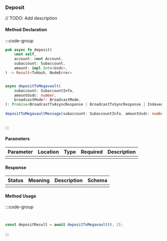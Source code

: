 ### Deposit

// TODO: Add description

#### Method Declaration

:::code-group

```rust [Rust]
pub async fn deposit(
    &mut self,
    account: &mut Account,
    subaccount: Subaccount,
    amount: impl Into<Usdc>,
) -> Result<TxHash, NodeError>
```

```python [Python]

```

```typescript [TypeScript]
async depositToMegavault(
    subaccount: SubaccountInfo,
    amountUsdc: number,
    broadcastMode?: BroadcastMode,
): Promise<BroadcastTxAsyncResponse | BroadcastTxSyncResponse | IndexedTx>
 
depositToMegavaultMessage(subaccount: SubaccountInfo, amountUsdc: number): EncodeObject
```

```url [API]
```

:::

#### Parameters

| Parameter | Location | Type  | Required | Description |
| --------- | -------- | ----- | -------- | ----------- |
|           |          |       |          |             |

#### Response

| Status | Meaning | Description | Schema |
| ------ | ------- | ----------- | ------ |
|        |         |             |        |

#### Method Usage

:::code-group

```rust [Rust]
```

```python [Python]

```

```typescript [TypeScript]
const depositResult = await depositToMegavault(0, 2);
```

:::
